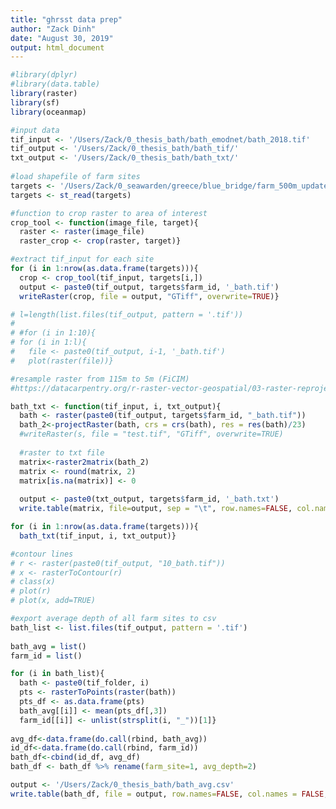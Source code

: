 ```yaml
---
title: "ghrsst data prep"
author: "Zack Dinh"
date: "August 30, 2019"
output: html_document
---
```


```r
#library(dplyr)
#library(data.table)
library(raster)
library(sf)
library(oceanmap)

#input data
tif_input <- '/Users/Zack/0_thesis_bath/bath_emodnet/bath_2018.tif'
tif_output <- '/Users/Zack/0_thesis_bath/bath_tif/'
txt_output <- '/Users/Zack/0_thesis_bath/bath_txt/'
  
#load shapefile of farm sites
targets <- '/Users/Zack/0_seawarden/greece/blue_bridge/farm_500m_update.shp'
targets <- st_read(targets)
```

```r
#function to crop raster to area of interest
crop_tool <- function(image_file, target){
  raster <- raster(image_file)
  raster_crop <- crop(raster, target)}

#extract tif_input for each site
for (i in 1:nrow(as.data.frame(targets))){
  crop <- crop_tool(tif_input, targets[i,])
  output <- paste0(tif_output, targets$farm_id, '_bath.tif') 
  writeRaster(crop, file = output, "GTiff", overwrite=TRUE)}
```

```r
# l=length(list.files(tif_output, pattern = '.tif'))
# 
# #for (i in 1:10){
# for (i in 1:l){
#   file <- paste0(tif_output, i-1, '_bath.tif')
#   plot(raster(file))}
```

```r
#resample raster from 115m to 5m (FiCIM)
#https://datacarpentry.org/r-raster-vector-geospatial/03-raster-reproject-in-r/

bath_txt <- function(tif_input, i, txt_output){
  bath <- raster(paste0(tif_output, targets$farm_id, "_bath.tif"))
  bath_2<-projectRaster(bath, crs = crs(bath), res = res(bath)/23)
  #writeRaster(s, file = "test.tif", "GTiff", overwrite=TRUE)
  
  #raster to txt file
  matrix<-raster2matrix(bath_2)
  matrix <- round(matrix, 2)
  matrix[is.na(matrix)] <- 0
  
  output <- paste0(txt_output, targets$farm_id, '_bath.txt')
  write.table(matrix, file=output, sep = "\t", row.names=FALSE, col.names=FALSE)}

for (i in 1:nrow(as.data.frame(targets))){
  bath_txt(tif_input, i, txt_output)}
```

```r
#contour lines
# r <- raster(paste0(tif_output, "10_bath.tif"))
# x <- rasterToContour(r)
# class(x)
# plot(r)
# plot(x, add=TRUE)
```

```r
#export average depth of all farm sites to csv
bath_list <- list.files(tif_output, pattern = '.tif')
  
bath_avg = list()
farm_id = list()

for (i in bath_list){
  bath <- paste0(tif_folder, i)
  pts <- rasterToPoints(raster(bath))
  pts_df <- as.data.frame(pts) 
  bath_avg[[i]] <- mean(pts_df[,3])
  farm_id[[i]] <- unlist(strsplit(i, "_"))[1]}
  
avg_df<-data.frame(do.call(rbind, bath_avg))
id_df<-data.frame(do.call(rbind, farm_id))
bath_df<-cbind(id_df, avg_df)
bath_df <- bath_df %>% rename(farm_site=1, avg_depth=2)

output <- '/Users/Zack/0_thesis_bath/bath_avg.csv'
write.table(bath_df, file = output, row.names=FALSE, col.names = FALSE, sep=",")
```